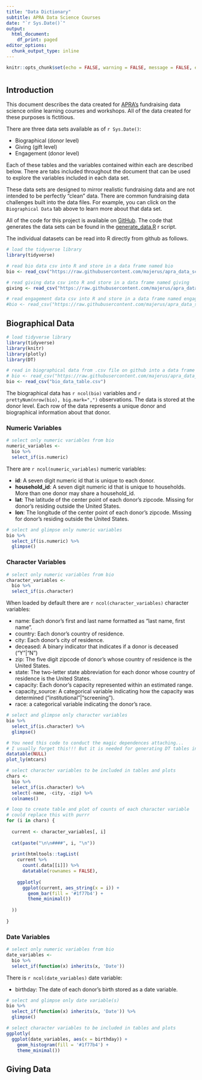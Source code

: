 ```yaml
---
title: "Data Dictionary"
subtitle: APRA Data Science Courses
date: "`r Sys.Date()`"
output:
  html_document:
    df_print: paged
editor_options:
  chunk_output_type: inline
---
```


```r

knitr::opts_chunk$set(echo = FALSE, warning = FALSE, message = FALSE, error=FALSE)

```

#  {.tabset .tabset-fade .tabset-pills} 

## Introduction 

This document describes the data created for [APRA's](https://www.aprahome.org/) fundraising data science online learning courses and workshops. All of the data created for these purposes is fictitious. 

There are three data sets available as of `r Sys.Date()`: 

- Biographical (donor level)
- Giving  (gift level)
- Engagement (donor level)

Each of these tables and the variables contained within each are described below. There are tabs included throughout the document that can be used to explore the variables included in each data set. 

These data sets are designed to mirror realistic fundraising data and are not intended to be perfectly "clean" data. 
There are common fundraising data challenges built into the data files. For example, you can click on the `Biographical Data` tab above to learn more about that data set. 

All of the code for this project is available on [GitHub](https://github.com/majerus/apra_data_science_courses). The code that generates the data sets can be found in the [generate_data.R](https://github.com/majerus/apra_data_science_courses/blob/master/generate_data.R) r script. 

The individual datasets can be read into R directly from github as follows.

```r

# load the tidyverse library
library(tidyverse)

# read bio data csv into R and store in a data frame named bio
bio <- read_csv("https://raw.githubusercontent.com/majerus/apra_data_science_courses/master/bio_data_table.csv")

# read giving data csv into R and store in a data frame named giving
giving <- read_csv("https://raw.githubusercontent.com/majerus/apra_data_science_courses/master/giving_data_table.csv")

# read engagement data csv into R and store in a data frame named engage
#bio <- read_csv("https://raw.githubusercontent.com/majerus/apra_data_science_courses/master/bio_data_table.csv")

```



## Biographical Data {.tabset}


```r
# load tidyverse library 
library(tidyverse)
library(knitr)
library(plotly)
library(DT)

# read in biographical data from .csv file on github into a data frame in R called bio
# bio <- read_csv("https://raw.githubusercontent.com/majerus/apra_data_science_courses/master/bio_data_table.csv")
bio <- read_csv("bio_data_table.csv")
```

The biographical data has `r ncol(bio)` variables and `r prettyNum(nrow(bio), big.mark=",")` observations. The data is stored at the donor level. Each row of the data represents a unique donor and biographical information about that donor.  

### Numeric Variables

```r
# select only numeric variables from bio
numeric_variables <- 
  bio %>% 
  select_if(is.numeric) 
```

There are `r ncol(numeric_variables)` numeric variables:

- **id**: A seven digit numeric id that is unique to each donor.  
- **household_id**: A seven digit numeric id that is unique to households. More than one donor may share a household_id. 
- **lat**: The latitude of the center point of each donor's zipcode. Missing for donor's residing outside the United States.  
- **lon**: The longitude of the center point of each donor's zipcode. Missing for donor's residing outside the United States.

```r
# select and glimpse only numeric variables
bio %>% 
  select_if(is.numeric) %>% 
  glimpse()

```

### Character Variables {.tabset .tabset-fade .tabset-pills}

```r
# select only numeric variables from bio
character_variables <- 
  bio %>% 
  select_if(is.character) 
```

When loaded by default there are `r ncol(character_variables)` character variables:

- name: Each donor's first and last name formatted as "last name, first name".
- country: Each donor's country of residence. 
- city: Each donor's city of residence. 
- deceased: A binary indicator that indicates if a donor is deceased ("Y"|"N")
- zip: The five digit zipcode of donor's whose country of residence is the United States. 
- state: The two-letter state abbreviation for each donor whose country of residence is the United States. 
- capacity: Each donor's capacity represented within an estimated range. 
- capacity_source: A categorical variable indicating how the capacity was determined ("institutional"|"screening").
- race: a categorical variable indicating the donor's race. 

```r
# select and glimpse only character variables
bio %>% 
  select_if(is.character) %>%  
  glimpse()

```

```r
# You need this code to conduct the magic dependences attaching...
# I usually forget this!!! But it is needed for generating DT tables in loops, etc. 
datatable(NULL)
plot_ly(mtcars)
```

```r
# select character variables to be included in tables and plots
chars <- 
  bio %>% 
  select_if(is.character) %>% 
  select(-name, -city, -zip) %>% 
  colnames() 

# loop to create table and plot of counts of each character variable
# could replace this with purrr
for (i in chars) {
  
  current <- character_variables[, i]
  
  cat(paste("\n\n####", i, "\n"))
  
  print(htmltools::tagList(
    current %>%
      count(.data[[i]]) %>%
      datatable(rownames = FALSE),
    
    ggplotly(
      ggplot(current, aes_string(x = i)) +
        geom_bar(fill = '#1f77b4') +
        theme_minimal())
    
  ))
  
}


```

### Date Variables {.tabset .tabset-fade .tabset-pills}

```r
# select only numeric variables from bio
date_variables <- 
  bio %>% 
  select_if(function(x) inherits(x, 'Date'))
```

There is `r ncol(date_variables)` date variable:

- birthday: The date of each donor's birth stored as a date variable.

```r
# select and glimpse only date variable(s)
bio %>% 
  select_if(function(x) inherits(x, 'Date')) %>% 
  glimpse()

```

```r
# select character variables to be included in tables and plots
ggplotly(
  ggplot(date_variables, aes(x = birthday)) +
    geom_histogram(fill = '#1f77b4') +
    theme_minimal())


```

## Giving Data {.tabset}
